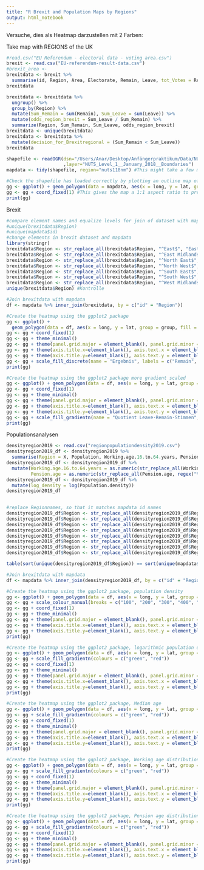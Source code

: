 ```yaml
---
title: "R Brexit and Population Maps by Regions"
output: html_notebook
---
```


Versuche, dies als Heatmap darzustellen mit 2 Farben:

Take map with REGIONS of the UK

```r
#read.csv("EU Referendum - electoral data - voting area.csv")
brexit <- read.csv("EU-referendum-result-data.csv")
#brexit_area <- 
brexitdata <- brexit %>% 
  summarise(id, Region, Area, Electorate, Remain, Leave, tot_Votes = Remain + Leave, decision_for_Brexit = (Remain < Leave), odds_Brexit = Leave/Remain)
brexitdata
```

```r
brexitdata <- brexitdata %>% 
  ungroup() %>%
  group_by(Region) %>%
  mutate(Sum_Remain = sum(Remain), Sum_Leave = sum(Leave)) %>%
  mutate(odds_region_brexit = Sum_Leave / Sum_Remain) %>%
  summarize(Region, Sum_Remain, Sum_Leave, odds_region_brexit)
brexitdata <- unique(brexitdata)
brexitdata <- brexitdata %>% 
  mutate(decision_for_Brexitregional = (Sum_Remain < Sum_Leave))
brexitdata
```


```r
shapefile <- readOGR(dsn="/Users/Anar/Desktop/Anfängerpraktikum/Data/NUTS_Level_1__January_2018__Boundaries-shp"
                     ,layer="NUTS_Level_1__January_2018__Boundaries")
mapdata <- tidy(shapefile, region="nuts118nm") #This might take a few minutes
```

```r
#Check the shapefile has loaded correctly by plotting an outline map of the UK
gg <- ggplot() + geom_polygon(data = mapdata, aes(x = long, y = lat, group = group), color = "#FFFFFF", size = 0.25)
gg <- gg + coord_fixed(1) #This gives the map a 1:1 aspect ratio to prevent the map from appearing squashed
print(gg)
```

Brexit

```r
#compare element names and equalize levels for join of dataset with mapdata
#unique(brexitdata$Region)
#unique(mapdata$id)
#change elements in brexit dataset and mapdata
library(stringr)
brexitdata$Region <- str_replace_all(brexitdata$Region, "^East$", "East of England")
brexitdata$Region <- str_replace_all(brexitdata$Region, "^East Midlands$", "East Midlands (England)")
brexitdata$Region <- str_replace_all(brexitdata$Region, "^North East$", "North East (England)")
brexitdata$Region <- str_replace_all(brexitdata$Region, "^North West$", "North West (England)")
brexitdata$Region <- str_replace_all(brexitdata$Region, "^South East$", "South East (England)")
brexitdata$Region <- str_replace_all(brexitdata$Region, "^South West$", "South West (England)")
brexitdata$Region <- str_replace_all(brexitdata$Region, "^West Midlands$", "West Midlands (England)")
unique(brexitdata$Region) #Kontrolle

#Join brexitdata with mapdata
df <- mapdata %>% inner_join(brexitdata, by = c("id" = "Region"))

#Create the heatmap using the ggplot2 package
gg <- ggplot() + 
  geom_polygon(data = df, aes(x = long, y = lat, group = group, fill = decision_for_Brexitregional,), color = "#FFFFFF", size = 0.25) + ggtitle("EU Referendum Ergebnis Regional")
gg <- gg + coord_fixed(1)
gg <- gg + theme_minimal()
gg <- gg + theme(panel.grid.major = element_blank(), panel.grid.minor = element_blank(), legend.title = )
gg <- gg + theme(axis.title.x=element_blank(), axis.text.x = element_blank(), axis.ticks.x = element_blank())
gg <- gg + theme(axis.title.y=element_blank(), axis.text.y = element_blank(), axis.ticks.y = element_blank())
gg <- gg + scale_fill_discrete(name = "Ergebnis", labels = c("Remain", "Leave"))
print(gg)

#Create the heatmap using the ggplot2 package more gradient scaled
gg <- ggplot() + geom_polygon(data = df, aes(x = long, y = lat, group = group, fill = odds_region_brexit), color = "#FFFFFF", size = 0.25) + ggtitle("EU Referendum Ergebnis Verhältnis Leave vs Remain")
gg <- gg + coord_fixed(1)
gg <- gg + theme_minimal()
gg <- gg + theme(panel.grid.major = element_blank(), panel.grid.minor = element_blank())
gg <- gg + theme(axis.title.x=element_blank(), axis.text.x = element_blank(), axis.ticks.x = element_blank())
gg <- gg + theme(axis.title.y=element_blank(), axis.text.y = element_blank(), axis.ticks.y = element_blank())
gg <- gg + scale_fill_gradientn(name = "Quotient Leave-Remain-Stimmen", colours = c("red", "blue"))
print(gg)
```

Populationsanalysen

```r
densityregion2019 <- read.csv("regionpopulationdensity2019.csv")
densityregion2019_df <- densityregion2019 %>%
  summarise(Region = X, Population, Working.age.16.to.64.years, Pension.age, Median.age, Population.density)
densityregion2019_df <- densityregion2019_df %>%
  mutate(Working.age.16.to.64.years = as.numeric(str_replace_all(Working.age.16.to.64.years, regex("%"), "")),
         Pension.age = as.numeric(str_replace_all(Pension.age, regex("%"), "")))
densityregion2019_df <- densityregion2019_df %>% 
  mutate(log_density = log(Population.density))
densityregion2019_df
  

#replace Regionnames, so that it matches mapdata id names
densityregion2019_df$Region <- str_replace_all(densityregion2019_df$Region, "^East$", "East of England")
densityregion2019_df$Region <- str_replace_all(densityregion2019_df$Region, "^East Midlands$", "East Midlands (England)")
densityregion2019_df$Region <- str_replace_all(densityregion2019_df$Region, "^North East$", "North East (England)")
densityregion2019_df$Region <- str_replace_all(densityregion2019_df$Region, "^North West$", "North West (England)")
densityregion2019_df$Region <- str_replace_all(densityregion2019_df$Region, "^South East$", "South East (England)")
densityregion2019_df$Region <- str_replace_all(densityregion2019_df$Region, "^South West$", "South West (England)")
densityregion2019_df$Region <- str_replace_all(densityregion2019_df$Region, "^West Midlands$", "West Midlands (England)")
densityregion2019_df$Region <- str_replace_all(densityregion2019_df$Region, "^Yorkshire and the Humber$", "Yorkshire and The Humber")

table(sort(unique(densityregion2019_df$Region)) == sort(unique(mapdata$id)))

#Join brexitdata with mapdata
df <- mapdata %>% inner_join(densityregion2019_df, by = c("id" = "Region"))

#Create the heatmap using the ggplot2 package, population density
gg <- ggplot() + geom_polygon(data = df, aes(x = long, y = lat, group = group, fill = Population.density), color = "#FFFFFF", size = 0.25)
gg <- gg + scale_colour_manual(breaks = c("100", "200", "300", "400", "500", "600", "5000"))
gg <- gg + coord_fixed(1)
gg <- gg + theme_minimal()
gg <- gg + theme(panel.grid.major = element_blank(), panel.grid.minor = element_blank())
gg <- gg + theme(axis.title.x=element_blank(), axis.text.x = element_blank(), axis.ticks.x = element_blank())
gg <- gg + theme(axis.title.y=element_blank(), axis.text.y = element_blank(), axis.ticks.y = element_blank())
print(gg)

#Create the heatmap using the ggplot2 package, logarithmic population density
gg <- ggplot() + geom_polygon(data = df, aes(x = long, y = lat, group = group, fill = log_density), color = "#FFFFFF", size = 0.25)
gg <- gg + scale_fill_gradientn(colours = c("green", "red"))
gg <- gg + coord_fixed(1)
gg <- gg + theme_minimal()
gg <- gg + theme(panel.grid.major = element_blank(), panel.grid.minor = element_blank())
gg <- gg + theme(axis.title.x=element_blank(), axis.text.x = element_blank(), axis.ticks.x = element_blank())
gg <- gg + theme(axis.title.y=element_blank(), axis.text.y = element_blank(), axis.ticks.y = element_blank())
print(gg)

#Create the heatmap using the ggplot2 package, Median age
gg <- ggplot() + geom_polygon(data = df, aes(x = long, y = lat, group = group, fill = Median.age), color = "#FFFFFF", size = 0.25)
gg <- gg + scale_fill_gradientn(colours = c("green", "red"))
gg <- gg + coord_fixed(1)
gg <- gg + theme_minimal()
gg <- gg + theme(panel.grid.major = element_blank(), panel.grid.minor = element_blank())
gg <- gg + theme(axis.title.x=element_blank(), axis.text.x = element_blank(), axis.ticks.x = element_blank())
gg <- gg + theme(axis.title.y=element_blank(), axis.text.y = element_blank(), axis.ticks.y = element_blank())
print(gg)

#Create the heatmap using the ggplot2 package, Working age distribution percentage
gg <- ggplot() + geom_polygon(data = df, aes(x = long, y = lat, group = group, fill = Working.age.16.to.64.years), color = "#FFFFFF", size = 0.25)
gg <- gg + scale_fill_gradientn(colours = c("green", "red"))
gg <- gg + coord_fixed(1)
gg <- gg + theme_minimal()
gg <- gg + theme(panel.grid.major = element_blank(), panel.grid.minor = element_blank())
gg <- gg + theme(axis.title.x=element_blank(), axis.text.x = element_blank(), axis.ticks.x = element_blank())
gg <- gg + theme(axis.title.y=element_blank(), axis.text.y = element_blank(), axis.ticks.y = element_blank())
print(gg)

#Create the heatmap using the ggplot2 package, Pension age distribution percentage
gg <- ggplot() + geom_polygon(data = df, aes(x = long, y = lat, group = group, fill = Pension.age), color = "#FFFFFF", size = 0.25)
gg <- gg + scale_fill_gradientn(colours = c("green", "red"))
gg <- gg + coord_fixed(1)
gg <- gg + theme_minimal()
gg <- gg + theme(panel.grid.major = element_blank(), panel.grid.minor = element_blank())
gg <- gg + theme(axis.title.x=element_blank(), axis.text.x = element_blank(), axis.ticks.x = element_blank())
gg <- gg + theme(axis.title.y=element_blank(), axis.text.y = element_blank(), axis.ticks.y = element_blank())
print(gg)
```


